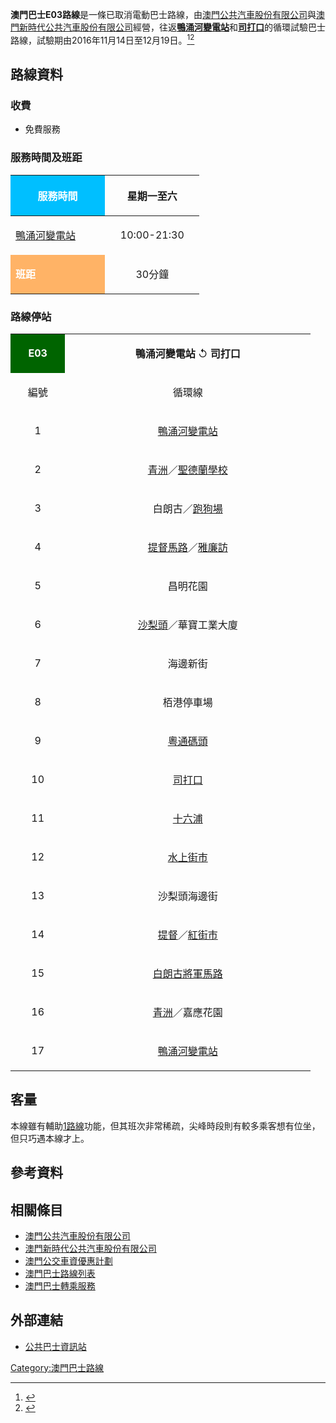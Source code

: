 {{澳門巴士路線基礎資訊
|路線號碼=E03
|代表圖像=Missing image text.svg
|圖像尺寸=300
|經營者=澳門公共汽車有限公司
|經營者二=澳門新時代公共汽車股份有限公司
|所屬車廠=
|路線用車=澳巴：五洲龍FDG6113EVG<br />新時代：AVASS BNE6125CBEV
|路綫資訊=
|起點站=[[鴨涌河變電站_(巴士總站)|鴨涌河變電站]]
|去程途經地點=青洲大馬路、跑狗場、提督馬路、十六浦
|回程途經地點=十六浦、[[水上街市|水上街市]]、提督馬路、青洲大馬路
|終點站=[[司打口|司打口]]（循環點）
|路線性質=循環試驗線
|全程行駛里程=
|全程行車時間=
|單程行車時間=
|開辦日期=2016年11月14日
|停辦日期=2016年12月19日
|服務時間=10:00-21:30
|起點站服務時間=
|終點站服務時間=
|班次頻率=星期一至六30分鐘<br>星期日及公眾假期停駛
|全程收費=0
|收費備註=
|分段收費站點=
|去程分段收費站點=
|回程分段收費站點=
|服務時間以外替代路線=
|主要競爭交通=[[澳門巴士1路線|1]]
|備註=
}}

'''澳門巴士E03路線'''是一條已取消電動巴士路線，由[[澳門公共汽車股份有限公司|澳門公共汽車股份有限公司]]與[[澳門新時代公共汽車股份有限公司|澳門新時代公共汽車股份有限公司]]經營，往返'''[[鴨涌河變電站_(巴士總站)|鴨涌河變電站]]'''和'''[[司打口總站|司打口]]'''的循環試驗巴士路線，試驗期由2016年11月14日至12月19日。<ref>{{cite news |title=延續電動巴試驗E03路線下周一起免費試乘 |url=http://www.dsat.gov.mo/bus/site/bus_news_detail.aspx?a_id=3586 |publisher=[[交通事務局|交通事務局]] |date=2016-11-10 |accessdate=2016-11-10 |archive-date=2016-11-11 |archive-url=https://web.archive.org/web/20161111062242/http://www.dsat.gov.mo/bus/site/bus_news_detail.aspx?a_id=3586 |dead-url=no }}</ref><ref>{{cite news|title=E03電動巴試驗線運作至周一|url=http://www.dsat.gov.mo/bus/site/bus_news_detail.aspx?a_id=3662|publisher=[[交通事務局|交通事務局]]|date=2016-12-16|accessdate=2016-12-16|archive-date=2016-12-20|archive-url=https://web.archive.org/web/20161220140822/http://www.dsat.gov.mo/bus/site/bus_news_detail.aspx?a_id=3662|dead-url=no}}</ref>

==路線資料==
===收費===
*免費服務

===服務時間及班距===
{| class="grey sortable wikitable" style="width:50%" 
|-
!style="background:#00BFFF; color:white" width="30%" |'''服務時間'''
! width="30%" |星期一至六
|-
! [[鴨涌河變電站_(巴士總站)|鴨涌河變電站]]
| align="center" | 10:00-21:30
|-
!style="background:#FFB366; color:white" width="30%"|'''班距'''
| align="center" width="30%" | 30分鐘
|}

===路線停站===
{{BS-map
|map-title=E03   鴨涌河變電站 ↺ 司打口
|text-width=100
|map=
d\KBHFa\d~~  [[鴨涌河變電站_(巴士總站)|鴨涌河變電站]] 
uBS2+l\BS2+r
 ! !\d\uSTR\HST\d\~~  [[青洲_(澳門)|青洲]]／[[聖德蘭學校|聖德蘭學校]]
[[青洲_(澳門)|青洲]]／嘉應花園   ! !\uHST\HST\~~ 白朗古／[[逸園賽狗場_(澳門)|跑狗場]]
[[白朗古將軍馬路_(巴士站)|白朗古將軍馬路]]  ! !\uHST\HST\~~ [[提督馬路|提督馬路]]／[[雅廉訪大馬路|雅廉訪]]
[[提督馬路|提督]]／[[紅街市|紅街市]] ! !\uHST\HST\~~  昌明花園
沙梨頭海邊街 ! !\uHST\HST\~~  沙梨頭／華寶工業大廈
[[水上街市|水上街市]] ! !\uHST\HST\~~ 海邊新街
[[十六浦|十六浦]] ! !\uHST\HST\~~ 栢港停車場
[[司打口總站|司打口]] ! !\uHST\HST\~~ [[粵通碼頭|粵通碼頭]]
d\d\d\u-STRl\u-STRr\d\~~ 
}}

{| border="1" cellpadding="4" cellspacing="0" style="margin: 1em 1em 1em 0; background: #F9F9F9; border: 1px #AAA solid; border-collapse: collapse; font-size: 100%;"
|-
| align=center style="background: #006400; color: #FFFFFF"| '''E03'''
| align="center" | '''鴨涌河變電站''' ↺ '''司打口'''
|-
! width=10% bgcolor="silver"| 編號
! width=45% bgcolor="silver"| 循環線
|-
|  1 || [[鴨涌河變電站_(巴士總站)|鴨涌河變電站]]
|-
|  2 || [[青洲_(澳門)|青洲]]／[[聖德蘭學校|聖德蘭學校]]
|-
|  3 || 白朗古／[[逸園賽狗場_(澳門)|跑狗場]]
|-
|  4 || [[提督馬路|提督馬路]]／[[雅廉訪大馬路|雅廉訪]]
|-
|  5 || 昌明花園
|-
|  6 || [[沙梨頭|沙梨頭]]／華寶工業大廈
|-
|  7 || 海邊新街
|-
|  8 || 栢港停車場
|-
|  9 || [[粵通碼頭|粵通碼頭]]
|-
| 10 || [[司打口總站|司打口]]
|-
| 11 || [[十六浦|十六浦]]
|-
| 12 || [[水上街市|水上街市]]
|-
| 13 || 沙梨頭海邊街
|-
| 14 || [[提督馬路|提督]]／[[紅街市|紅街市]]
|-
| 15 || [[白朗古將軍馬路_(巴士站)|白朗古將軍馬路]]
|-
| 16 || [[青洲_(澳門)|青洲]]／嘉應花園
|-
| 17 || [[鴨涌河變電站_(巴士總站)|鴨涌河變電站]]
|}

==客量==
本線雖有輔助[[澳門巴士1路線|1路線]]功能，但其班次非常稀疏，尖峰時段則有較多乘客想有位坐，但只巧遇本線才上。

==參考資料==
{{reflist}}

== 相關條目 ==
* [[澳門公共汽車股份有限公司|澳門公共汽車股份有限公司]]
* [[澳門新時代公共汽車股份有限公司|澳門新時代公共汽車股份有限公司]]
* [[澳門公交車資優惠計劃|澳門公交車資優惠計劃]]
* [[澳門巴士路線列表|澳門巴士路線列表]]
* [[澳門巴士轉乘服務|澳門巴士轉乘服務]]

== 外部連結 ==
*{{zh-hk}}[http://www.dsat.gov.mo/bus/tc/ 公共巴士資訊站] {{Wayback|url=http://www.dsat.gov.mo/bus/tc/ |date=20160914070813 }}
{{澳門巴士路線列表}}

[[Category:澳門巴士路線|Category:澳門巴士路線]]